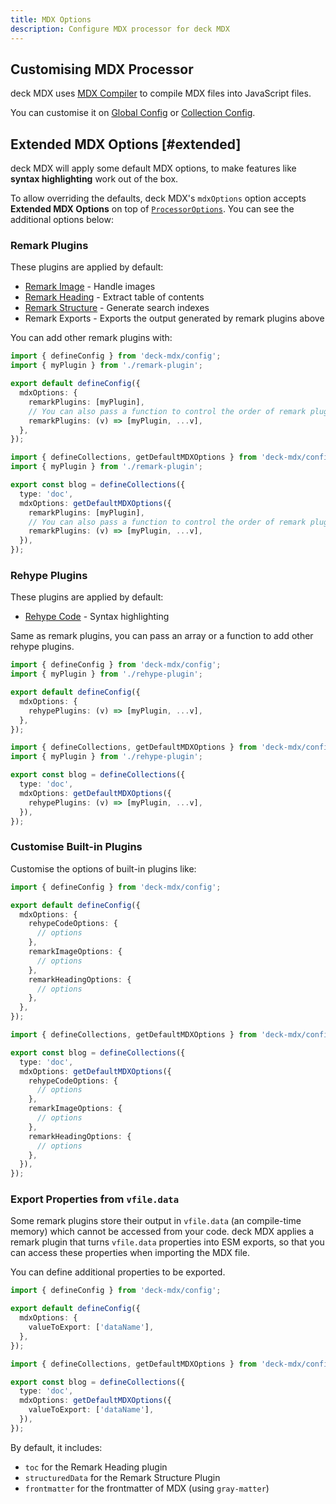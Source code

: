 ```yaml
---
title: MDX Options
description: Configure MDX processor for deck MDX
---
```


## Customising MDX Processor

deck MDX uses [MDX Compiler](https://mdxjs.com/packages/mdx) to compile MDX files into JavaScript files.

You can customise it on [Global Config](/docs/mdx/global#mdx-options) or [Collection Config](/docs/mdx/collections#mdxoptions).

## Extended MDX Options [#extended]

deck MDX will apply some default MDX options, to make features like **syntax highlighting** work out of the box.

To allow overriding the defaults, deck MDX's `mdxOptions` option accepts **Extended MDX Options** on top of [`ProcessorOptions`](https://mdxjs.com/packages/mdx/#processoroptions).
You can see the additional options below:

### Remark Plugins

These plugins are applied by default:

- [Remark Image](/docs/headless/mdx/remark-image) - Handle images
- [Remark Heading](/docs/headless/mdx/headings) - Extract table of contents
- [Remark Structure](/docs/headless/mdx/structure) - Generate search indexes
- Remark Exports - Exports the output generated by remark plugins above

You can add other remark plugins with:

```ts tab="Global Config"
import { defineConfig } from 'deck-mdx/config';
import { myPlugin } from './remark-plugin';

export default defineConfig({
  mdxOptions: {
    remarkPlugins: [myPlugin],
    // You can also pass a function to control the order of remark plugins.
    remarkPlugins: (v) => [myPlugin, ...v],
  },
});
```

```ts tab="Collection Config"
import { defineCollections, getDefaultMDXOptions } from 'deck-mdx/config';
import { myPlugin } from './remark-plugin';

export const blog = defineCollections({
  type: 'doc',
  mdxOptions: getDefaultMDXOptions({
    remarkPlugins: [myPlugin],
    // You can also pass a function to control the order of remark plugins.
    remarkPlugins: (v) => [myPlugin, ...v],
  }),
});
```

### Rehype Plugins

These plugins are applied by default:

- [Rehype Code](/docs/headless/mdx/rehype-code) - Syntax highlighting

Same as remark plugins, you can pass an array or a function to add other rehype plugins.

```ts tab="Global Config"
import { defineConfig } from 'deck-mdx/config';
import { myPlugin } from './rehype-plugin';

export default defineConfig({
  mdxOptions: {
    rehypePlugins: (v) => [myPlugin, ...v],
  },
});
```

```ts tab="Collection Config"
import { defineCollections, getDefaultMDXOptions } from 'deck-mdx/config';
import { myPlugin } from './rehype-plugin';

export const blog = defineCollections({
  type: 'doc',
  mdxOptions: getDefaultMDXOptions({
    rehypePlugins: (v) => [myPlugin, ...v],
  }),
});
```

### Customise Built-in Plugins

Customise the options of built-in plugins like:

```ts tab="Global Config"
import { defineConfig } from 'deck-mdx/config';

export default defineConfig({
  mdxOptions: {
    rehypeCodeOptions: {
      // options
    },
    remarkImageOptions: {
      // options
    },
    remarkHeadingOptions: {
      // options
    },
  },
});
```

```ts tab="Collection Config"
import { defineCollections, getDefaultMDXOptions } from 'deck-mdx/config';

export const blog = defineCollections({
  type: 'doc',
  mdxOptions: getDefaultMDXOptions({
    rehypeCodeOptions: {
      // options
    },
    remarkImageOptions: {
      // options
    },
    remarkHeadingOptions: {
      // options
    },
  }),
});
```

### Export Properties from `vfile.data`

Some remark plugins store their output in `vfile.data` (an compile-time memory) which cannot be accessed from your code.
deck MDX applies a remark plugin that turns `vfile.data` properties into ESM exports, so that you can access these properties when importing the MDX file.

You can define additional properties to be exported.

```ts tab="Global Config"
import { defineConfig } from 'deck-mdx/config';

export default defineConfig({
  mdxOptions: {
    valueToExport: ['dataName'],
  },
});
```

```ts tab="Collection Config"
import { defineCollections, getDefaultMDXOptions } from 'deck-mdx/config';

export const blog = defineCollections({
  type: 'doc',
  mdxOptions: getDefaultMDXOptions({
    valueToExport: ['dataName'],
  }),
});
```

By default, it includes:

- `toc` for the Remark Heading plugin
- `structuredData` for the Remark Structure Plugin
- `frontmatter` for the frontmatter of MDX (using `gray-matter`)
